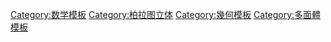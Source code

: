 {{Navbox
|name   = 柏拉圖立體
|title  = [[File:POV-Ray-Dodecahedron.svg|18px|top]] [[帕拉圖立體]]
|image  = 
|state  = uncollapsed
|group1 = [[柏拉圖立體]]
|list1  = [[正四面體]] · [[立方體|正六面體]] · [[正八面體]] · [[正十二面體]] · [[正二十面體]]
|bottom  =
}}<noinclude>
[[Category:数学模板]]
[[Category:柏拉图立体]]
[[Category:幾何模板]]
[[Category:多面體模板]]
</noinclude>